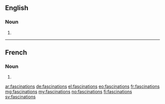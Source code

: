 ==English==

===Noun===
{{head|en|plural}}

# {{plural of|fascination|lang=en}}

----

==French==

===Noun===
{{head|fr|plural|g=f}}

# {{plural of|fascination|lang=fr}}

[[ar:fascinations]]
[[de:fascinations]]
[[el:fascinations]]
[[eo:fascinations]]
[[fr:fascinations]]
[[mg:fascinations]]
[[my:fascinations]]
[[no:fascinations]]
[[fi:fascinations]]
[[sv:fascinations]]